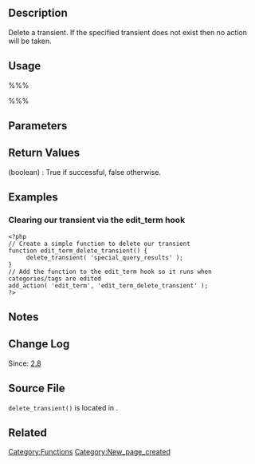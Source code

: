 {{Languages|
{{en|Function_Reference/delete_transient}}
{{ja|関数リファレンス/delete_transient}}
}}

== Description ==

Delete a transient. If the specified transient does not exist then no action will be taken.

== Usage ==

%%%<?php delete_transient( $transient ); ?>%%%

== Parameters ==

{{Parameter|$transient|string|Transient name. Expected to not be SQL-escaped.}}

== Return Values ==

; (boolean) :  True if successful, false otherwise.

== Examples ==
=== Clearing our transient via the edit_term hook ===
<pre>
<?php
// Create a simple function to delete our transient
function edit_term_delete_transient() {
     delete_transient( 'special_query_results' );
}
// Add the function to the edit_term hook so it runs when categories/tags are edited
add_action( 'edit_term', 'edit_term_delete_transient' );
?>
</pre>

== Notes ==


== Change Log ==

Since: [[Version_2.8|2.8]]

== Source File ==

<tt>delete_transient()</tt> is located in {{Trac|wp-includes/option.php}}.

== Related ==
{{Transient Tags}}

{{Tag Footer}}

[[Category:Functions]]
[[Category:New_page_created]]